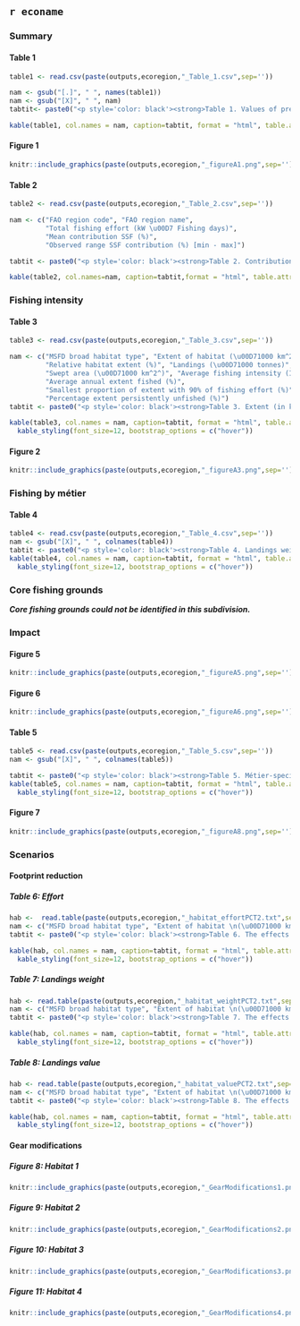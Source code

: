 ## `r econame` {.tabset}

### Summary {.tabset}
#### Table 1
```r
table1 <- read.csv(paste(outputs,ecoregion,"_Table_1.csv",sep=''))

nam <- gsub("[.]", " ", names(table1))
nam <- gsub("[X]", " ", nam)
tabtit<- paste0("<p style='color: black'><strong>Table 1. Values of pressure and impact indicators for 2017‒2022 for three depth strata in the ", econame," subdivision. Values of I‒1, I‒2, I‒3, I‒4, I‒6a, I‒6b, I‒7a and I‒7b are annual means and I‒5 is evaluated over the six years. Descriptions of the pressure and impact indicators are provided in the ‘Essential Information’ Table E1 in this document.</strong></p>")

kable(table1, col.names = nam, caption=tabtit, format = "html", table.attr = "style='width:100%;'", align=c('l','c','c')) %>% kable_styling(font_size=12, bootstrap_options = c("hover"))
```

#### Figure 1
```r
knitr::include_graphics(paste(outputs,ecoregion,"_figureA1.png",sep=''))
```

#### Table 2
```r
table2 <- read.csv(paste(outputs,ecoregion,"_Table_2.csv",sep=''))

nam <- c("FAO region code", "FAO region name",
         "Total fishing effort (kW \u00D7 Fishing days)",
         "Mean contribution SSF (%)",
         "Observed range SSF contribution (%) [min - max]")

tabtit <- paste0("<p style='color: black'><strong>Table 2. Contribution of small-scale fisheries (vessels < 12 m overall length) to total fishing effort (kW \u00D7 fishing days) in the ", econame, " subdivision. The table shows the total fishing effort (kW \u00D7 fishing days) by FAO region over the assessment period, and the mean contribution (%) and observed range in contribution (%) of small-scale MBCG fisheries’.</strong></p>")

kable(table2, col.names=nam, caption=tabtit,format = "html", table.attr = "style='width:100%;'", align=c('l','c','c','c','c')) %>%  kable_styling(font_size=12, bootstrap_options = c("hover"))
```

### Fishing intensity {.tabset}
#### Table 3
```r
table3 <- read.csv(paste(outputs,ecoregion,"_Table_3.csv",sep=''))

nam <- c("MSFD broad habitat type", "Extent of habitat (\u00D71000 km^2^)",
         "Relative habitat extent (%)", "Landings (\u00D71000 tonnes)", "Value (\u00D710^6^ euro)",
         "Swept area (\u00D71000 km^2^)", "Average fishing intensity (I‒1)", 
         "Average annual extent fished (%)", 
         "Smallest proportion of extent with 90% of fishing effort (%)",
         "Percentage extent persistently unfished (%)")
tabtit <- paste0("<p style='color: black'><strong>Table 3. Extent (in km^2^ and %) of broad habitat types in the ", econame, " subdivision, and mean annual estimates of MBCG fishing intensity, landings weight, and landings value. In addition, estimates of the average annual proportion of the fished extent, the smallest proportion of the habitat extent affected by 90% of the fishing effort, and the proportion of extent persistently unfished are provided. </strong></p>")

kable(table3, col.names = nam, caption=tabtit, format = "html", table.attr = "style='width:100%;'") %>%
  kable_styling(font_size=12, bootstrap_options = c("hover"))
```

#### Figure 2
```r
knitr::include_graphics(paste(outputs,ecoregion,"_figureA3.png",sep=''))
```

### Fishing by métier {.tabset}
#### Table 4
```r
table4 <- read.csv(paste(outputs,ecoregion,"_Table_4.csv",sep=''))
nam <- gsub("[X]", " ", colnames(table4))
tabtit <- paste0("<p style='color: black'><strong>Table 4. Landings weight and value by métier and their relationship with swept area in the ", econame, " subdivision.</strong></p>")
kable(table4, col.names = nam, caption=tabtit, format = "html", table.attr = "style='width:100%;'") %>%
  kable_styling(font_size=12, bootstrap_options = c("hover"))
```


### Core fishing grounds {.tabset}
_**Core fishing grounds could not be identified in this subdivision.**_

### Impact {.tabset}
#### Figure 5
```r
knitr::include_graphics(paste(outputs,ecoregion,"_figureA5.png",sep=''))
```

#### Figure 6
```r
knitr::include_graphics(paste(outputs,ecoregion,"_figureA6.png",sep=''))
```

#### Table 5
```r
table5 <- read.csv(paste(outputs,ecoregion,"_Table_5.csv",sep=''))
nam <- gsub("[X]", " ", colnames(table5))

tabtit <- paste0("<p style='color: black'><strong>Table 5. Métier-specific landings weight and value per unit PD or PD-sens impact in the ", econame, " subdivision.</strong></p>")
kable(table5, col.names = nam, caption=tabtit, format = "html", table.attr = "style='width:100%;'") %>%
  kable_styling(font_size=12, bootstrap_options = c("hover"))
```

#### Figure 7
```r
knitr::include_graphics(paste(outputs,ecoregion,"_figureA8.png",sep=''))
```

### Scenarios {.tabset}
#### Footprint reduction {.tabset}
##### Table 6: Effort {.tabset}
```r
hab <-  read.table(paste(outputs,ecoregion,"_habitat_effortPCT2.txt",sep=''),header=T,sep=",",  colClasses = 'character')
nam <- c("MSFD broad habitat type", "Extent of habitat \n(\u00D71000 km^2^)", "Total area swept \n(\u00D71000 km^2^", "10%", "20%", "30%", "40%", "50%", "60%", "70%", "80%", "90%")
tabtit <- paste0("<p style='color: black'><strong>Table 6. The effects of stepwise exclusion of all MBCG fisheries from a specified proportion of a MSFD broad habitat type within the ", econame, " subdivision, on swept area (presented as % of total swept area within that habitat type). The stepwise exclusion is conducted in 10% increments, and within each successive increment from 10% to 90% the c-squares with the lowest recorded rank MBCG swept area are excluded. Note that the top row shows the total estimate for all habitats combined.</strong></p>")

kable(hab, col.names = nam, caption=tabtit, format = "html", table.attr = "style='width:100%;'", align='l') %>% 
  kable_styling(font_size=12, bootstrap_options = c("hover"))
```


##### Table 7: Landings weight
```r
hab <- read.table(paste(outputs,ecoregion,"_habitat_weightPCT2.txt",sep=''),header=T,sep=",",  colClasses = 'character')
nam <- c("MSFD broad habitat type", "Extent of habitat \n(\u00D71000 km^2^)", "Total landings weight (\u00D71000 kg)", "10%", "20%", "30%", "40%", "50%", "60%", "70%", "80%", "90%")
tabtit <- paste0("<p style='color: black'><strong>Table 7. The effects of stepwise exclusion of all MBCG fisheries from a specified proportion of a MSFD broad habitat type within the ", econame, " subdivision, on landings weight (presented as % of total landings weight within that habitat type). The stepwise exclusion is conducted in 10% increments, and within each successive increment from 10% to 90% the c-squares with the lowest recorded rank MBCG swept area are excluded. Note that the top row shows the total estimate for all habitats combined. </strong></p>")

kable(hab, col.names = nam, caption=tabtit, format = "html", table.attr = "style='width:100%;'", align='l') %>% 
  kable_styling(font_size=12, bootstrap_options = c("hover"))
```

##### Table 8: Landings value
```r
hab <- read.table(paste(outputs,ecoregion,"_habitat_valuePCT2.txt",sep=''),header=T,sep=",",  colClasses = 'character')
nam <- c("MSFD broad habitat type", "Extent of habitat \n(\u00D71000 km^2^)", "Total landings value (\u00D71000 euro)", "10%", "20%", "30%", "40%", "50%", "60%", "70%", "80%", "90%")
tabtit <- paste0("<p style='color: black'><strong>Table 8. The effects of stepwise exclusion of all MBCG fisheries from a specified proportion of a MSFD broad habitat type within the ", econame, " subdivision, on landings value (presented as % of total landings value within that habitat type). The stepwise exclusion is conducted in 10% increments, and within each successive increment from 10% to 90% the c-squares with the lowest recorded rank MBCG swept area are excluded. Note that the top row shows the total estimate for all habitats combined.</strong></p>")

kable(hab, col.names = nam, caption=tabtit, format = "html", table.attr = "style='width:100%;'", align='l') %>% 
  kable_styling(font_size=12, bootstrap_options = c("hover"))
```

#### Gear modifications {.tabset}
##### Figure 8: Habitat 1 {.tabset}
```r
knitr::include_graphics(paste(outputs,ecoregion,"_GearModifications1.png",sep=''))
```

##### Figure 9: Habitat 2 
```r
knitr::include_graphics(paste(outputs,ecoregion,"_GearModifications2.png",sep=''))
```

##### Figure 10: Habitat 3 
```r
knitr::include_graphics(paste(outputs,ecoregion,"_GearModifications3.png",sep=''))
```

##### Figure 11: Habitat 4 
```r
knitr::include_graphics(paste(outputs,ecoregion,"_GearModifications4.png",sep=''))
```


##### {.unnumbered}
#### {.unnumbered}
###  {.unnumbered}
